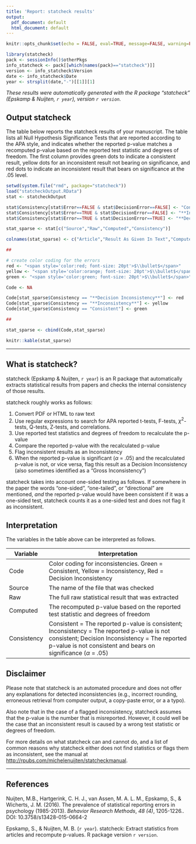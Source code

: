 ```yaml
---
title: 'Report: statcheck results'
output:
  pdf_document: default
  html_document: default
---
```


```r
knitr::opts_chunk$set(echo = FALSE, eval=TRUE, message=FALSE, warning=FALSE)
```

```r
library(statcheck)
pack <- sessionInfo()$otherPkgs 
info_statcheck <- pack[[which(names(pack)=="statcheck")]]
version <- info_statcheck$Version
date <- info_statcheck$Date
year <- strsplit(date,"-")[[1]][1]
```

*These results were automatically generated with the R package "statcheck" (Epskamp & Nuijten, `r year`), version `r version`.*

## Output statcheck

The table below reports the statcheck results of your manuscript. The table lists all Null Hypothesis Significance Tests that are reported according to the APA style, and indicates whether the reported p-value matches a recomputed p-value based on the reported test statistic and degrees of freedom. The first column provides green dots to indicate a consistent result, yellow dots for an inconsistent result not bearing on significance, and red dots to indicate an inconsistent result that bears on significance at the .05 level.

```r
setwd(system.file("rmd", package="statcheck"))
load("statcheckOutput.RData")
stat <- statcheckOutput

stat$Consistency[stat$Error==FALSE & stat$DecisionError==FALSE] <- "Consistent"
stat$Consistency[stat$Error==TRUE & stat$DecisionError==FALSE] <- "**Inconsistency**"
stat$Consistency[stat$Error==TRUE & stat$DecisionError==TRUE] <- "**Decision Inconsistency**"

stat_sparse <- stat[c("Source","Raw","Computed","Consistency")]

colnames(stat_sparse) <- c("Article","Result As Given In Text","Computed P-Value","Consistency")

##

# create color coding for the errors
red <- "<span style='color:red; font-size: 20pt'>$\\bullet$</span>"
yellow <- "<span style='color:orange; font-size: 20pt'>$\\bullet$</span>"
green <- "<span style='color:green; font-size: 20pt'>$\\bullet$</span>"

Code <- NA

Code[stat_sparse$Consistency == "**Decision Inconsistency**"] <- red
Code[stat_sparse$Consistency == "**Inconsistency**"] <- yellow
Code[stat_sparse$Consistency == "Consistent"] <- green

## 

stat_sparse <- cbind(Code,stat_sparse)

knitr::kable(stat_sparse)
```



***

## What is statcheck?

statcheck (Epskamp & Nuijten, `r year`) is an R package that automatically extracts statistical results from papers and checks the internal consistency of those results.

statcheck roughly works as follows:

1. Convert PDF or HTML to raw text
2. Use regular expressions to search for APA reported t-tests, F-tests, $\chi^2$-tests, Q-tests, Z-tests, and correlations.
3. Use reported test statistics and degrees of freedom to recalculate the p-value
4. Compare the reported p-value with the recalculated p-value
5. Flag inconsistent results as an Inconsistency
6. When the reported p-value is significant ($\alpha$ = .05) and the recalculated p-value is not, or vice versa, flag this result as a Decision Inconsistency (also sometimes identified as a "Gross Inconsistency")

statcheck takes into account one-sided testing as follows. If somewhere in the paper the words "one-sided", "one-tailed", or "directional" are mentioned, *and* the reported p-value would have been consistent if it was a one-sided test, statcheck counts it as a one-sided test and does not flag it as inconsistent.

## Interpretation

The variables in the table above can be interpreted as follows.

Variable | Interpretation
---------|-----------------------------------------------------------------------------
Code     | Color coding for inconsistencies. Green = Consistent, Yellow = Inconsistency, Red = Decision Inconsistency
Source   | The name of the file that was checked
Raw      | The full raw statistical result that was extracted
Computed | The recomputed p-value based on the reported test statistic and degrees of freedom
Consistency | Consistent = The reported p-value is consistent; Inconsistency = The reported p-value is not consistent; Decision Inconsistency = The reported p-value is not consistent and bears on significance ($\alpha$ = .05)

## Disclaimer

Please note that statcheck is an automated procedure and does not offer any explanations for detected inconsistencies (e.g., incorrect rounding, erroneous retrieval from computer output, a copy-paste error, or a a typo).

Also note that in the case of a flagged inconsistency, statcheck assumes that the p-value is the number that is misreported. However, it could well be the case that an inconsistent result is caused by a wrong test statistic or degrees of freedom.

For more details on what statcheck can and cannot do, and a list of common reasons why statcheck either does not find statistics or flags them as inconsistent, see the manual at <http://rpubs.com/michelenuijten/statcheckmanual>. 

***

## References
Nuijten, M.B., Hartgerink, C. H. J., van Assen, M. A. L. M., Epskamp, S., & Wicherts, J. M. (2016). The prevalence of statistical reporting errors in psychology (1985-2013). *Behavior Research Methods*, *48 (4)*, 1205-1226..  DOI: 10.3758/s13428-015-0664-2

Epskamp, S., & Nuijten, M. B. (`r year`). statcheck: Extract statistics from articles and recompute p-values. R package version `r version`.